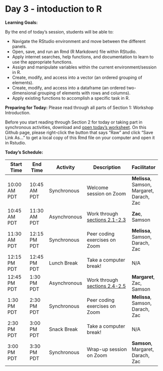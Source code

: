 # Day 3 - intoduction to R

**Learning Goals:**

By the end of today's session, students will be able to: 

* Navigate the RStudio environment and move between the different panels.
* Open, save, and run an Rmd (R Markdown) file within RStudio.
* Apply internet searches, help functions, and documentation to learn to use the appropriate functions. 
* Assign and manipulate variables within the current environment/session in R.
* Create, modify, and access into a vector (an ordered grouping of elements).
* Create, modify, and access into a dataframe (an ordered two-dimensional grouping of elements with rows and columns).
* Apply existing functions to accomplish a specific task in R. 

**Preparing for Today:**
Please read through all parts of Section 1: Workshop Introduction.

Before you start reading through Section 2 for today or taking part in synchronous activities, download and [open today's worksheet](https://github.com/darachm/dll-r/blob/main/worksheets/dll-r_Day3_Lab.Rmd). On this Github page, please right-click the button that says "Raw" and click "Save Link As..." to get a local copy of this Rmd file on your computer and open it in Rstudio.

**Today's Schedule:**

|   Start Time  |   End Time  |   Activity    |          Description          |   Facilitator   |
| ------------- | ----------- | ------------- | ----------------------------- | --------------- |
| 10:00 AM PDT  | 10:45 AM PDT| Synchronous   | Welcome session on Zoom       | **Melissa**, Samson, Margaret, Darach, Zac  |
| 10:45 AM PDT  | 11:30 AM PDT| Asynchronous  | Work through [sections 2.1-2.3](https://darachm.github.io/dll-r/navigating-rstudio.html) | **Zac**, Samson |
| 11:30 AM PDT  | 12:15 PM PDT| Synchronous   | Peer coding exercises on Zoom | **Melissa**, Samson, Darach, Zac  |
| 12:15 PM PDT  | 12:45 PM PDT| Lunch Break   | Take a computer break!        |       N/A       |
| 12:45 PM PDT  | 1:30 PM PDT | Asynchronous  | Work through [sections 2.4-2.5](https://darachm.github.io/dll-r/working-with-vectors.html) | **Margaret**, Zac, Samson |
| 1:30 PM PDT   | 2:30 PM PDT | Synchronous   | Peer coding exercises on Zoom | **Melissa**, Samson, Darach, Zac  |
| 2:30 PM PDT   | 3:00 PM PDT | Snack Break   | Take a computer break!        |       N/A       |
| 3:00 PM PDT   | 3:30 PM PDT | Synchronous   | Wrap-up session on Zoom       |   **Samson**, Margaret, Darach, Zac   |
